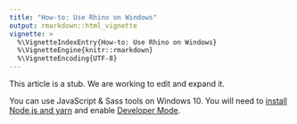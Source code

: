 ```yaml
---
title: "How-to: Use Rhino on Windows"
output: rmarkdown::html_vignette
vignette: >
  %\VignetteIndexEntry{How-to: Use Rhino on Windows}
  %\VignetteEngine{knitr::rmarkdown}
  %\VignetteEncoding{UTF-8}
---
```


<p class="alert alert-warning">
  This article is a stub. We are working to edit and expand it.
</p>

You can use JavaScript & Sass tools on Windows 10.
You will need to [install Node.js and yarn](https://go.appsilon.com/rhino-system-dependencies)
and enable [Developer Mode](https://docs.microsoft.com/en-us/windows/apps/get-started/enable-your-device-for-development#active-developer-mode).
